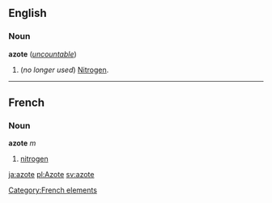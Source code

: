 ==English==
===Noun===
'''azote''' (''[[uncountable]]'')

#(''no longer used'') [[Nitrogen]].

----
==French==
===Noun===
'''azote''' ''m''

#[[nitrogen]]
[[Category:French elements]]
[[ja:azote]]
[[pl:Azote]]
[[sv:azote]]